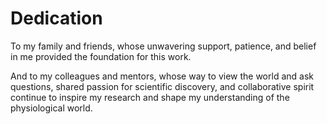 # Dedication {.unnumbered}

To my family and friends, whose unwavering support, patience, and belief in me provided the foundation for this work.

And to my colleagues and mentors, whose way to view the world and ask questions, shared passion for scientific discovery, and collaborative spirit continue to inspire my research and shape my understanding of the physiological world.
